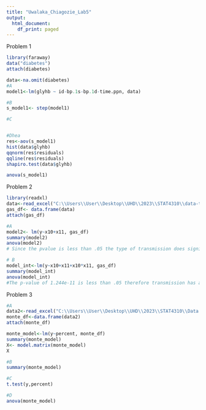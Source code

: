 ---
title: "Uwalaka_Chiagozie_Lab5"
output:
  html_document:
    df_print: paged
---


Problem 1
```{r}
library(faraway)
data("diabetes")
attach(diabetes)

data<-na.omit(diabetes)
#A
model1<-lm(glyhb ~ id-bp.1s-bp.1d-time.ppn, data)

#B
s_model1<- step(model1)

#C


#Dhea
res<-aov(s_model1)
hist(data$glyhb)
qqnorm(res$residuals)
qqline(res$residuals)
shapiro.test(data$glyhb)

anova(s_model1)
```

Problem 2
```{r}
library(readxl)
data<-read_excel("C:\\Users\\User\\Desktop\\UHD\\2023\\STAT4310\\data-table-B3.XLS")
gas_df<- data.frame(data)
attach(gas_df)

#A 
model2<- lm(y~x10+x11, gas_df)
summary(model2)
anova(model2)
# Since the pvalue is less than .05 the type of transmission does significantly affect the gasoline mileage 

# B
model_int<-lm(y~x10+x11+x10*x11, gas_df)
summary(model_int)
anova(model_int)
#The p-value of 1.244e-11 is less than .05 therefore transmission has a huge effect on gasoline mileage. 

```

Problem 3

```{r}
#A
data2<-read_excel("C:\\Users\\User\\Desktop\\UHD\\2023\\STAT4310\\Data Sets\\Chapter 8\\Problems\\data-prob-8-11.XLS")
monte_df<-data.frame(data2)
attach(monte_df)

monte_model<-lm(y~percent, monte_df) 
summary(monte_model)
X<- model.matrix(monte_model)
X

#B
summary(monte_model)

#C
t.test(y,percent)

#D
anova(monte_model)
```

